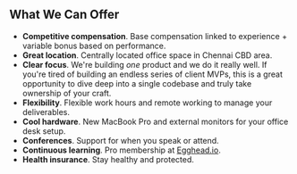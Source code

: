 ## What We Can Offer

- **Competitive compensation**. Base compensation linked to experience +
  variable bonus based on performance.
- **Great location**. Centrally located office space in Chennai CBD area.
- **Clear focus**. We're building _one_ product and we do it really well.
  If you're tired of building an endless series of client MVPs, this
  is a great opportunity to dive deep into a single codebase and truly take
  ownership of your craft.
- **Flexibility**. Flexible work hours and remote working to manage your
  deliverables.
- **Cool hardware**. New MacBook Pro and external monitors for your office
  desk setup.
- **Conferences**. Support for when you speak or attend.
- **Continuous learning**. Pro membership at [Egghead.io](https://egghead.io).
- **Health insurance**. Stay healthy and protected.
